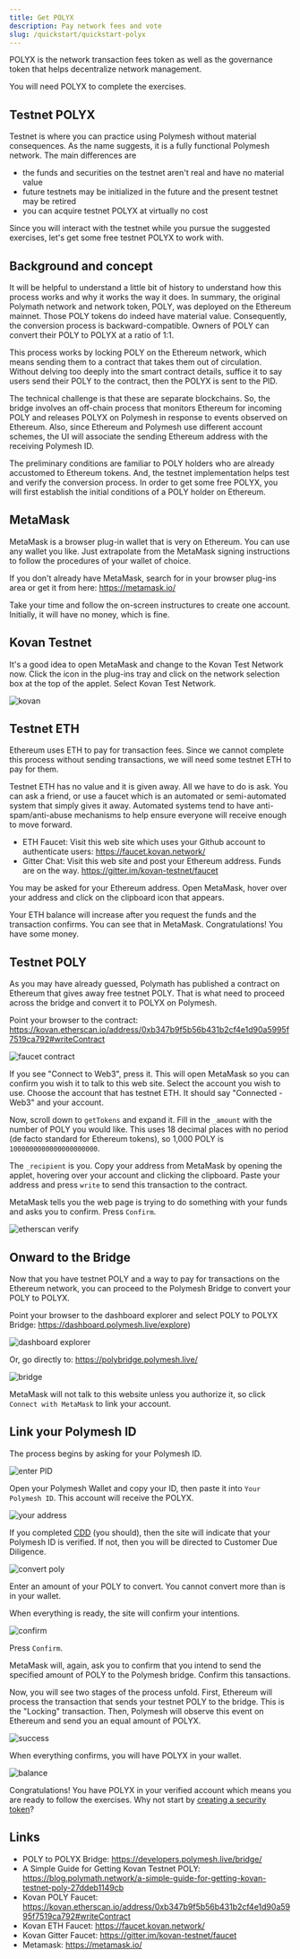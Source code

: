 ```yaml
---
title: Get POLYX
description: Pay network fees and vote
slug: /quickstart/quickstart-polyx
---
```



POLYX is the network transaction fees token as well as the governance token that helps decentralize network management.

You will need POLYX to complete the exercises.

## Testnet POLYX

Testnet is where you can practice using Polymesh without material consequences. As the name suggests, it is a fully functional Polymesh network. The main differences are 

- the funds and securities on the testnet aren't real and have no material value
- future testnets may be initialized in the future and the present testnet may be retired
- you can acquire testnet POLYX at virtually no cost

Since you will interact with the testnet while you pursue the suggested exercises, let's get some free testnet POLYX to work with. 

## Background and concept

It will be helpful to understand a little bit of history to understand how this process works and why it works the way it does. In summary, the original Polymath network and network token, POLY, was deployed on the Ethereum mainnet. Those POLY tokens do indeed have material value. Consequently, the conversion process is backward-compatible. Owners of POLY can convert their POLY to POLYX at a ratio of 1:1. 

This process works by locking POLY on the Ethereum network, which means sending them to a contract that takes them out of circulation. Without delving too deeply into the smart contract details, suffice it to say users send their POLY to the contract, then the POLYX is sent to the PID. 

The technical challenge is that these are separate blockchains. So, the bridge involves an off-chain process that monitors Ethereum for incoming POLY and releases POLYX on Polymesh in response to events observed on Ethereum. Also, since Ethereum and Polymesh use different account schemes, the UI will associate the sending Ethereum address with the receiving Polymesh ID. 

The preliminary conditions are familiar to POLY holders who are already accustomed to Ethereum tokens. And, the testnet implementation helps test and verify the conversion process. In order to get some free POLYX, you will first establish the initial conditions of a POLY holder on Ethereum.

## MetaMask

MetaMask is a browser plug-in wallet that is very on Ethereum. You can use any wallet you like. Just extrapolate from the MetaMask signing instructions to follow the procedures of your wallet of choice. 


If you don't already have MetaMask, search for in your browser plug-ins area or get it from here: https://metamask.io/

Take your time and follow the on-screen instructures to create one account. Initially, it will have no money, which is fine. 

## Kovan Testnet

It's a good idea to open MetaMask and change to the Kovan Test Network now. Click the icon in the plug-ins tray and click on the network selection box at the top of the applet. Select Kovan Test Network. 

![kovan](images/kovan.png)

## Testnet ETH

Ethereum uses ETH to pay for transaction fees. Since we cannot complete this process without sending transactions, we will need some testnet ETH to pay for them. 

Testnet ETH has no value and it is given away. All we have to do is ask. You can ask a friend, or use a faucet which is an automated or semi-automated system that simply gives it away. Automated systems tend to have anti-spam/anti-abuse mechanisms to help ensure everyone will receive enough to move forward. 

- ETH Faucet: Visit this web site which uses your Github account to authenticate users:  https://faucet.kovan.network/
- Gitter Chat: Visit this web site and post your Ethereum address. Funds are on the way.  https://gitter.im/kovan-testnet/faucet 

You may be asked for your Ethereum address. Open MetaMask, hover over your address and click on the clipboard icon that appears. 

Your ETH balance will increase after you request the funds and the transaction confirms. You can see that in MetaMask. Congratulations! You have some money. 

## Testnet POLY

As you may have already guessed, Polymath has published a contract on Ethereum that gives away free testnet POLY. That is what need to proceed across the bridge and convert it to POLYX on Polymesh. 

Point your browser to the contract: https://kovan.etherscan.io/address/0xb347b9f5b56b431b2cf4e1d90a5995f7519ca792#writeContract

![faucet contract](images/get-kovan-poly.png)

If you see "Connect to Web3", press it. This will open MetaMask so you can confirm you wish it to talk to this web site. Select the account you wish to use. Choose the account that has testnet ETH. It should say "Connected - Web3" and your account. 

Now, scroll down to `getTokens` and expand it. Fill in the `_amount` with the number of POLY you would like. This uses 18 decimal places with no period (de facto standard for Ethereum tokens), so 1,000 POLY is `1000000000000000000000`.

The `_recipient` is you. Copy your address from MetaMask by opening the applet, hovering over your account and clicking the clipboard. Paste your address and press `write` to send this transaction to the contract. 

MetaMask tells you the web page is trying to do something with your funds and asks you to confirm. Press `Confirm`.

![etherscan verify](images/etherscan-verify-faucet-txn.png)

## Onward to the Bridge

Now that you have testnet POLY and a way to pay for transactions on the Ethereum network, you can proceed to the Polymesh Bridge to convert your POLY to POLYX. 

Point your browser to the dashboard explorer and select POLY to POLYX Bridge: https://dashboard.polymesh.live/explore)

![dashboard explorer](images/dashboard-explore-bridge.png)

Or, go directly to: https://polybridge.polymesh.live/

![bridge](images/polybridge.png)

MetaMask will not talk to this website unless you authorize it, so click `Connect with MetaMask` to link your account. 

## Link your Polymesh ID

The process begins by asking for your Polymesh ID.

![enter PID](images/bridge-enter-polymesh-address.png)

Open your Polymesh Wallet and copy your ID, then paste it into `Your Polymesh ID`. This account will receive the POLYX. 

![your address](images/bridge-get-your-address.png)

If you completed [CDD](/02-quickstart/quickstart-cdd) (you should), then the site will indicate that your Polymesh ID is verified. If not, then you will be directed to Customer Due Diligence. 

![convert poly](images/convert-poly-polyx.png)

Enter an amount of your POLY to convert. You cannot convert more than is in your wallet. 

When everything is ready, the site will confirm your intentions. 

![confirm](images/confirm-poly-polyx.png)

Press `Confirm`. 

MetaMask will, again, ask you to confirm that you intend to send the specified amount of POLY to the Polymesh bridge. Confirm this tansactions. 

Now, you will see two stages of the process unfold. First, Ethereum will process the transaction that sends your testnet POLY to the bridge. This is the "Locking" transaction. Then, Polymesh will observe this event on Ethereum and send you an equal amount of POLYX. 

![success](images/bridge-success.png)

When everything confirms, you will have POLYX in your wallet. 

![balance](images/alice-balance.png)

Congratulations! You have POLYX in your verified account which means you are ready to follow the exercises. Why not start by [creating a security token](/originate/landingpage)?


## Links

- POLY to POLYX Bridge: https://developers.polymesh.live/bridge/ 
- A Simple Guide for Getting Kovan Testnet POLY: https://blog.polymath.network/a-simple-guide-for-getting-kovan-testnet-poly-27ddeb1149cb
- Kovan POLY Faucet: https://kovan.etherscan.io/address/0xb347b9f5b56b431b2cf4e1d90a5995f7519ca792#writeContract
- Kovan ETH Faucet: https://faucet.kovan.network/
- Kovan Gitter Faucet:  https://gitter.im/kovan-testnet/faucet 
- Metamask: https://metamask.io/ 
